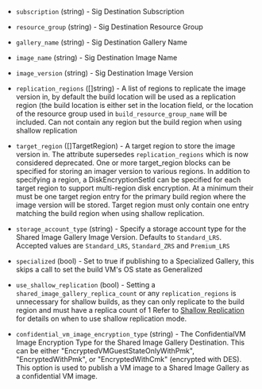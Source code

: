 <!-- Code generated from the comments of the SharedImageGalleryDestination struct in builder/azure/arm/config.go; DO NOT EDIT MANUALLY -->

- `subscription` (string) - Sig Destination Subscription

- `resource_group` (string) - Sig Destination Resource Group

- `gallery_name` (string) - Sig Destination Gallery Name

- `image_name` (string) - Sig Destination Image Name

- `image_version` (string) - Sig Destination Image Version

- `replication_regions` ([]string) - A list of regions to replicate the image version in, by default the build location will be used as a replication region (the build location is either set in the location field, or the location of the resource group used in `build_resource_group_name` will be included.
  Can not contain any region but the build region when using shallow replication

- `target_region` ([]TargetRegion) - A target region to store the image version in. The attribute supersedes `replication_regions` which is now considered deprecated.
  One or more target_region blocks can be specified for storing an imager version to various regions. In addition to specifying a region,
  a DiskEncryptionSetId can be specified for each target region to support multi-region disk encryption.
  At a minimum their must be one target region entry for the primary build region where the image version will be stored.
  Target region must only contain one entry matching the build region when using shallow replication.

- `storage_account_type` (string) - Specify a storage account type for the Shared Image Gallery Image Version.
  Defaults to `Standard_LRS`. Accepted values are `Standard_LRS`, `Standard_ZRS` and `Premium_LRS`

- `specialized` (bool) - Set to true if publishing to a Specialized Gallery, this skips a call to set the build VM's OS state as Generalized

- `use_shallow_replication` (bool) - Setting a `shared_image_gallery_replica_count` or any `replication_regions` is unnecessary for shallow builds, as they can only replicate to the build region and must have a replica count of 1
  Refer to [Shallow Replication](https://learn.microsoft.com/en-us/azure/virtual-machines/shared-image-galleries?tabs=azure-cli#shallow-replication) for details on when to use shallow replication mode.

- `confidential_vm_image_encryption_type` (string) - The ConfidentialVM Image Encryption Type for the Shared Image Gallery Destination. This can be either "EncryptedVMGuestStateOnlyWithPmk", "EncryptedWithPmk", or "EncryptedWithCmk" (encrypted with DES). This option is used to publish a VM image to a Shared Image Gallery as a confidential VM image.

<!-- End of code generated from the comments of the SharedImageGalleryDestination struct in builder/azure/arm/config.go; -->
